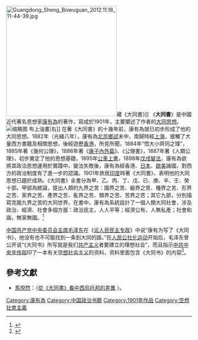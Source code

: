 [[File:Guangdong_Sheng_Bowuguan_2012.11.18_11-44-39.jpg|300px]]藏《大同書》]]
《'''大同書'''》是中國近代著名思想家[[康有為|康有為]]的著作，寫成於1901年，主要闡述了作者的[[大同_(思想)|大同思想]]。
[[File:Litiefu1904.jpg|缩略图]] 布上油畫|右]]
在著《大同書》的十幾年前，康有為就已初步形成了他的大同思想。1882年（光緒八年），康有為[[北京|北京]][[鄉試|鄉試]]未中，南歸時經[[上海|上海]]，接觸了大量西方書籍及相關思想，後經遊歷[[香港|香港]]，所見所聞，1884年“悟大小齊同之理”，1885年著《幾何公理》，1886年著《[[康子內外篇|康子內外篇]]》、《公理書》，1887年著《人類公理》，初步奠定了他的思想基礎。1895年[[公車上書|公車上書]]，1898年[[戊戌變法|戊戌變法]]，康有為欲將其政治思想運用於實踐中。變法失敗後，康有為經香港、[[日本|日本]]、[[歐美|歐美]]諸國，對西方的政治制度有了進一步的認識。1901年旅居[[印度|印度]]時著《大同書》，表明他的大同思想已趨於成熟。《大同書》全書分為甲、乙、丙、丁、戊、已、庚、辛、壬、癸十部。甲部為總論，提出人類的九界之苦：國界之苦、級界之苦、種界之苦、形界之苦、家界之苦、產界之苦、亂界之苦、類界之苦、苦界之苦；其它九部，分別描寫克服九界之苦的大同世界。在書中，康有為系統設計了一個人類大同社會，涉及政治、經濟、社會多個方面：政治民主，人人平等；經濟公有，人無私產；社會和諧，無家無國。<ref>{{cite journal |author=林郁郁 |title=康有为的大同思想 |journal=江苏社会科学 |year=2007 |month= |volume= |issue= |pages=33-35 |id= |url= }}</ref>

[[中国共产党中央委员会主席|中国共产党中央委员会主席]][[毛泽东|毛泽东]]在《[[论人民民主专政|论人民民主专政]]》中说“康有为写了《大同书》，他没有也不可能找到一条到大同的路。”在[[人民公社化运动|人民公社化运动]]开始后，毛泽东曾公开说“《大同书》所写就是我们[[共产主义|共产主义]]者要建立的理想社会”，而且指示[[中共中央宣传部|中共中央宣传部]]印了一本有关[[空想社会主义|空想社会主义]]的资料，资料里面包含《大同书》的内容<ref>{{cite web|url=http://finance.ifeng.com/money/wealth/middleclass/20090907/1204595.shtml|title=收入分配的四次浪潮|author=张由存|publisher=凤凰财经|date=2009-09-07|access-date=2017-02-12|archive-date=2020-04-08|archive-url=https://web.archive.org/web/20200408235629/http://finance.ifeng.com/money/wealth/middleclass/20090907/1204595.shtml|dead-url=no}}</ref>{{better source}}。

{{wikisource|大同書}}

==參考文獻==
{{reflist}}
*[[馬悅然|馬悅然]]：〈[http://www.cuhk.edu.hk/ics/21c/media/articles/c005-199100095.pdf 從《大同書》看中西烏托邦的差異] {{Wayback|url=http://www.cuhk.edu.hk/ics/21c/media/articles/c005-199100095.pdf |date=20211128085348 }}〉。
[[Category:康有為|Category:康有為]]
[[Category:中国政治书籍|Category:中国政治书籍]]
[[Category:1901年作品|Category:1901年作品]]
[[Category:空想社會主義|Category:空想社會主義]]